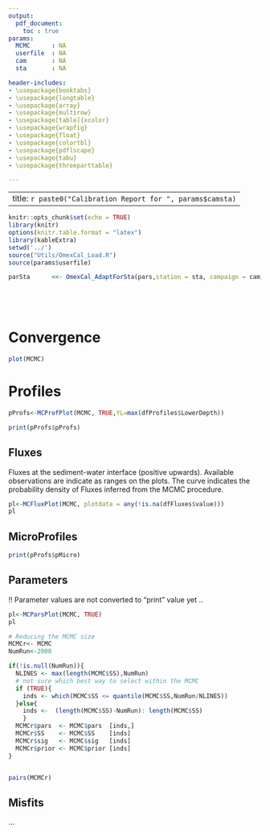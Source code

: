 ```yaml
---
output:
  pdf_document:
    toc : true
params:
  MCMC      : NA
  userfile  : NA
  cam       : NA
  sta       : NA

header-includes:
- \usepackage{booktabs}
- \usepackage{longtable}
- \usepackage{array}
- \usepackage{multirow}
- \usepackage[table]{xcolor}
- \usepackage{wrapfig}
- \usepackage{float}
- \usepackage{colortbl}
- \usepackage{pdflscape}
- \usepackage{tabu}
- \usepackage{threeparttable}

---
```


---
title: `r paste0("Calibration Report for ", params$camsta)`
---

```r
knitr::opts_chunk$set(echo = TRUE)
library(knitr)
options(knitr.table.format = "latex")
library(kableExtra)
setwd('../')
source("Utils/OmexCal_Load.R")
source(params$userfile)

parSta      <<- OmexCal_AdaptForSta(pars,station = sta, campaign = cam)






```
# Convergence

```r

plot(MCMC)
```


# Profiles

```r

pProfs<-MCProfPlot(MCMC, TRUE,YL=max(dfProfiles$LowerDepth))

print(pProfs$pProfs)
```

\pagebreak

## Fluxes

Fluxes at the sediment-water interface (positive upwards). Available observations are indicate as ranges on the plots.
The curve indicates the probability density of Fluxes inferred from the MCMC procedure.

```r

pl<-MCFluxPlot(MCMC, plotdata = any(!is.na(dfFluxes$value)))
pl

```

\pagebreak

## MicroProfiles

```r

print(pProfs$pMicro)

```


\pagebreak

## Parameters

!! Parameter values are not converted to "print" value yet .. 


```r

pl<-MCParsPlot(MCMC, TRUE)
pl

# Reducing the MCMC size
MCMCr<- MCMC  
NumRun<-2000

if(!is.null(NumRun)){
  NLINES <- max(length(MCMC$SS),NumRun)
  # not sure which best way to select within the MCMC
  if (TRUE){
    inds <- which(MCMC$SS <= quantile(MCMC$SS,NumRun/NLINES))
  }else{
    inds <-  (length(MCMC$SS)-NumRun): length(MCMC$SS)    
    }
  MCMCr$pars  <- MCMC$pars  [inds,]
  MCMCr$SS    <- MCMC$SS    [inds]
  MCMCr$sig   <- MCMC$sig   [inds]
  MCMCr$prior <- MCMC$prior [inds]
} 


pairs(MCMCr)
```

\pagebreak

## Misfits

...